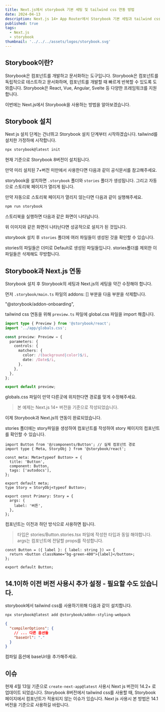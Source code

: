 ```yaml
---
title: Next.js에서 storybook 기본 세팅 및 tailwind css 연동 방법
date: 2024-04-13
description: Next.js 14+ App Router에서 Storybook 기본 세팅과 tailwind css 연동 방법을 알아보겠습니다.
published: true
tags:
  - Next.js
  - storybook
thumbnail: '../../../assets/logos/storybook.svg'
---
```


## Storybook이란?

Storybook은 컴포넌트를 개발하고 문서화하는 도구입니다. Storybook은 컴포넌트를 독립적으로 테스트하고 문서화하며, 컴포넌트를 개발할 때 빠르게 반복할 수 있도록 도와줍니다. Storybook은 React, Vue, Angular, Svelte 등 다양한 프레임워크를 지원합니다.

이번에는 Next.js에서 Storybook을 사용하는 방법을 알아보겠습니다.

## Storybook 설치

Next js 설치 단계는 건너뛰고 Storybook 설치 단계부터 시작하겠습니다. tailwind를 설치한 가정하에 시작합니다.

```bash
npx storybook@latest init
```

현재 기준으로 Storybook 8버전이 설치됩니다.

만약 미리 설치된 7+버전 미만에서 사용한다면 다음과 같이 공식문서를 참고해주세요. <MDXLink title="Storybook 7+버전 미만에서 업그레이드 방법 - 공식문서" href="https://storybook.js.org/docs/get-started/nextjs#in-a-project-with-storybook" />

storybook을 설치하면 `.storybook` 폴더와 `stories` 폴더가 생성됩니다. 그리고 자동으로 스토리북 페이지가 열리게 됩니다.

만약 자동으로 스토리북 페이지가 열리지 않는다면 다음과 같이 실행해주세요.

```bash title="bash"
npm run storybook
```

스토리북을 실행하면 다음과 같은 화면이 나타납니다.

<MDXImage src="./images/storybook-home.png" alt="스토리북 이미지" />

위 이미지와 같은 화면이 나타난다면 성공적으로 설치가 된 것입니다.

storybook 설치 후 `stories` 폴더에 여러 파일들이 생성된 것을 확인할 수 있습니다.

<MDXImage src="./images/stories-file.png" alt="스토리북 더미 파일들" />

stories의 파일들은 더미로 Default로 생성된 파일들입니다. stories폴더를 제외한 이 파일들은 삭제해도 무방합니다.

## Storybook과 Next.js 연동

Storybook 설치 후 Storybook의 세팅과 Next.js의 세팅을 약간 수정해야 합니다.

먼저 `.storybook/main.ts` 파일의 addons: [] 부분을 다음 부분을 삭제합니다.

"@storybook/addon-onboarding",

tailwind css 연동을 위해 `preview.ts` 파일에 global.css 파일을 import 해줍니다.

```ts title=".storybook/preview.ts" {2}
import type { Preview } from '@storybook/react';
import '../app/globals.css';

const preview: Preview = {
  parameters: {
    controls: {
      matchers: {
        color: /(background|color)$/i,
        date: /Date$/i,
      },
    },
  },
};

export default preview;
```

globals.css 파일이 만약 다른곳에 위치한다면 경로를 맞게 수정해주세요.

> 본 예제는 Next.js 14+ 버전을 기준으로 작성되었습니다.

이제 Storybook과 Next.js의 연동이 완료되었습니다.

stories 폴더에는 story파일을 생성하여 컴포넌트를 작성하여 story 페이지의 컴포넌트를 확인할 수 있습니다.

```tsx title="stories/Button.stories.tsx"
import Button from '@/components/Button'; // 실제 컴포넌트 경로
import type { Meta, StoryObj } from '@storybook/react';

const meta: Meta<typeof Button> = {
  title: 'Button',
  component: Button,
  tags: ['autodocs'],
};

export default meta;
type Story = StoryObj<typeof Button>;

export const Primary: Story = {
  args: {
    label: '버튼',
  },
};
```

컴포넌트는 이전과 하던 방식으로 사용하면 됩니다.

> 타입은 stories/Button.stories.tsx 파일에 작성한 타입과 동일 해야합니다.
> args는 컴포넌트에 전달할 props를 작성합니다.

```tsx title="components/Button.tsx"
const Button = ({ label }: { label: string }) => {
  return <button className="bg-green-400">{label}</button>;
};

export default Button;
```

## 14.1이하 이전 버전 사용시 추가 설정 - 필요할 수도 있습니다.

storybook에서 tailwind css를 사용하기위해 다음과 같이 설치합니다.

```bash
npx storybook@latest add @storybook/addon-styling-webpack
```

```json title="tsconfig.json"
{
  "compilerOptions": {
    // ... 다른 옵션들
    "baseUrl": "."
  }
}
```

컴파일 옵션에 baseUrl을 추가해주세요.

## 이슈

현재 4월 13일 기준으로 `create-next-app@latest` 사용시 Next js 버전이 14.2+ 로 업데이트 되었습니다. Storybook 8버전에서 tailwind css를 사용할 때, Storybook 페이지에서 컴포넌트가 적용되지 않는 이슈가 있습니다. Next js 사용시 본 방법은 14.1 버전을 기준으로 사용하길 바랍니다.
